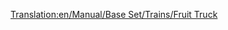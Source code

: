 [[Translation:en/Manual/Base Set/Trains/Fruit Truck]]
{{pl/wagony|Picture=[[File:en/Fruittruck.png]]
|Name=Wagon na owoce
|NormalCost=£1,066 ($2,132)
|NormalWeight=18 / 43 t
|NormalCapacity=25 ton owoców
|MonoCost="
|MonoWeight=18 / 48 t
|MonoCapacity=30 tonnes of fruit
|MagCost="
|MagWeight=18 / 50 t
|MagCapacity=32 tonnes of fruit
|Description='Fracht' <small>''(truck i)''</small> z owocami jest używany głównie do zaopatrywania [[pl/Manual/Base Set/Industries/Przetwórnia żywności|przetwórni <small>''(factories)''</small> żywności]] na pustyni.
}}